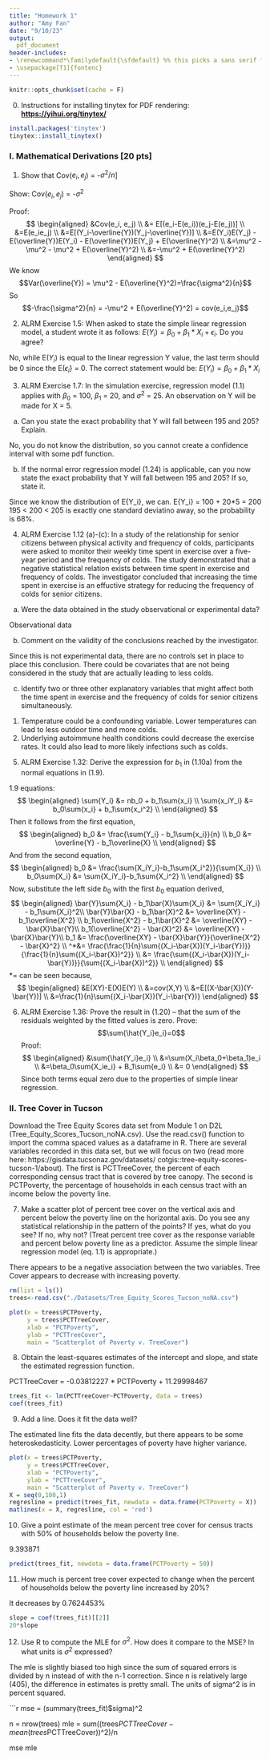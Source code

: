 ---
title: "Homework 1"
author: "Amy Fan"
date: "9/10/23"
output:
  pdf_document
header-includes:
- \renewcommand*\familydefault{\sfdefault} %% this picks a sans serif font
- \usepackage[T1]{fontenc}
---
```{r setup, echo=F}
knitr::opts_chunk$set(cache = F)
```

(0) Instructions for installing tinytex for PDF rendering: [**https://yihui.org/tinytex/**](https://yihui.org/tinytex/)
 
```{r, eval = F}
install.packages('tinytex')
tinytex::install_tinytex()
```

### I. Mathematical Derivations [20 pts]

(1) Show that Cov($e_i, e_j$) = -$\sigma^2/n$]

Show:
  Cov($e_i, e_j$) = -$\sigma^2$

Proof:
  $$
  \begin{aligned} 
  &Cov(e_i, e_j) \\
  &= E[(e_i-E(e_i))(e_j-E(e_j))] \\
  &=E(e_ie_j) \\
  &=E[(Y_i-\overline{Y})(Y_j-\overline{Y})] \\
  &=E(Y_i)E(Y_j) - E(\overline{Y})E(Y_i) - E(\overline{Y})E(Y_j) + E(\overline{Y}^2) \\
  &=\mu^2 - \mu^2 - \mu^2 + E(\overline{Y}^2) \\
  &=-\mu^2 + E(\overline{Y}^2)
  \end{aligned}
  $$
We know $$Var(\overline{Y}) = \mu^2 - E(\overline{Y}^2)=\frac{\sigma^2}{n}$$
So $$-\frac{\sigma^2}{n} = -\mu^2 + E(\overline{Y}^2) = cov(e_i,e_j)$$


(2) ALRM Exercise 1.5: When asked to state the simple linear regression model, a student wrote it as follows: $E(Y_i) = \beta_0 + \beta_1 * X_i + \epsilon_i$. Do you agree?

No, while E($Y_i$) is equal to the linear regression Y value, the last term should be 0
since the E($\epsilon_i$} = 0. The correct statement would be: $E(Y_i) = \beta_0 + \beta_1 * X_i$

(3) ALRM Exercise 1.7: In the simulation exercise, regression model (1.1) applies with $\beta_0$ = 100, $\beta_1$ = 20, and $\sigma^2$ = 25. An observation on Y will be made for X = 5.
a. Can you state the exact probability that Y will fall between 195 and 205? Explain.

No, you do not know the distribution, so you cannot create a confidence interval with
some pdf function.

b. If the normal error regression model (1.24) is applicable, can you now state the exact probability that Y will fall between 195 and 205? If so, state it.

Since we know the distribution of E{Y_i}, we can. 
E{Y_i} = 100 + 20*5 = 200
195 < 200 < 205 is exactly one standard deviatino away, so the probability is 68%.

(4) ALRM Exercise 1.12 (a)-(c):
In a study of the relationship for senior citizens between physical activity and frequency of colds, participants were asked to monitor their weekly time spent in exercise over a five-year period and the frequency of colds. The study demonstrated that a negative statistical relation exists between time spent in exercise and frequency of colds. The investigator concluded that increasing the time spent in exercise is an effuctive strategy for reducing the frequency of colds for senior citizens.
a. Were the data obtained in the study observational or experimental data? 

Observational data

b. Comment on the validity of the conclusions reached by the investigator. 

Since this is not experimental data, there are no controls set in place to place this conclusion. There could be covariates that are not being considered in the study that are actually leading to less colds.

c. Identify two or three other explanatory variables that might affect both the time spent in exercise and the frequency of colds for senior citizens simultaneously.

1. Temperature could be a confounding variable. Lower temperatures can lead to less outdoor 
   time and more colds.
2. Underlying autoimmune health conditions could decrease the exercise rates. 
   It could also lead to more likely infections such as colds.
   
(5) ALRM Exercise 1.32: Derive the expression for $b_1$ in (1.10a) from the normal equations in (1.9).

1.9 equations:
$$
\begin{aligned}
\sum{Y_i} &= nb_0 + b_1\sum{x_i} \\
\sum{x_iY_i} &= b_0\sum{x_i} + b_1\sum{x_i^2} \\
\end{aligned}
$$
Then it follows from the first equation,
$$
\begin{aligned}
b_0 &= \frac{\sum{Y_i} - b_1\sum{x_i}}{n} \\
b_0 &= \overline{Y} - b_1\overline{X} \\
\end{aligned}
$$
And from the second equation,
$$
\begin{aligned}
b_0 &= \frac{\sum{X_iY_i}-b_1\sum{X_i^2}}{\sum{X_i}} \\
b_0\sum{X_i} &= \sum{X_iY_i}-b_1\sum{X_i^2} \\
\end{aligned}
$$
Now, substitute the left side $b_0$ with the first $b_0$ equation derived,
$$
\begin{aligned}
\bar{Y}\sum{X_i} - b_1\bar{X}\sum{X_i} &= \sum{X_iY_i} - b_1\sum{X_i}^2\\
\bar{Y}\bar{X} - b_1\bar{X}^2 &= \overline{XY} - b_1\overline{X^2} \\
b_1\overline{X^2} - b_1\bar{X}^2 &= \overline{XY} - \bar{X}\bar{Y}\\
b_1(\overline{X^2} - \bar{X}^2) &= \overline{XY} - \bar{X}\bar{Y}\\
b_1 &= \frac{\overline{XY} - \bar{X}\bar{Y}}{\overline{X^2} - \bar{X}^2} \\
^*&= \frac{\frac{1}{n}\sum{(X_i-\bar{X})(Y_i-\bar{Y})}}{\frac{1}{n}\sum{(X_i-\bar{X})^2}} \\
&= \frac{\sum{(X_i-\bar{X})(Y_i-\bar{Y})}}{\sum{(X_i-\bar{X})^2}} \\
\end{aligned}
$$
*= can be seen because,
$$
\begin{aligned}
&E(XY)-E(X)E(Y) \\
&=cov(X,Y) \\
&=E[(X-\bar{X})(Y-\bar{Y})] \\
&=\frac{1}{n}\sum{(X_i-\bar{X})(Y_i-\bar{Y})}
\end{aligned}
$$

(6) ALRM Exercise 1.36: Prove the result in (1.20) -- that the sum of the residuals weighted by the fitted values is zero.
Prove:
$$\sum{\hat{Y_i}e_i}=0$$
Proof:
$$
\begin{aligned}
&\sum{\hat{Y_i}e_i} \\
&=\sum(X_i\beta_0+\beta_1)e_i \\
&=\beta_0\sum{X_ie_i} + B_1\sum{e_i} \\
&= 0
\end{aligned}
$$
Since both terms equal zero due to the properties of simple linear regression.

### II. Tree Cover in Tucson
Download the Tree Equity Scores data set from Module 1 on D2L (Tree_Equity_Scores_Tucson_noNA.csv). Use the read.csv() function to import the comma spaced values as a dataframe in R. There are several variables recorded in this data set, but we will focus on two (read more here: https://gisdata.tucsonaz.gov/datasets/ cotgis::tree-equity-scores-tucson-1/about). The first is PCTTreeCover, the percent of each corresponding census tract that is covered by tree canopy. The second is PCTPoverty, the percentage of households in each census tract with an income below the poverty line.

(7) Make a scatter plot of percent tree cover on the vertical axis and percent below the poverty line on the horizontal axis. Do you see any statistical relationship in the pattern of the points? If yes, what do you see? If no, why not? (Treat percent tree cover as the response variable and percent below poverty line as a predictor. Assume the simple linear regression model (eq. 1.1) is appropriate.)

There appears to be a negative association between the two variables. Tree Cover
appears to decrease with increasing poverty.


```{r}
rm(list = ls())
trees<-read.csv("./Datasets/Tree_Equity_Scores_Tucson_noNA.csv")

```


```{r, fig.width=5, fig.height=4}
plot(x = trees$PCTPoverty,
     y = trees$PCTTreeCover, 
     xlab = "PCTPoverty", 
     ylab = "PCTTreeCover", 
     main = "Scatterplot of Poverty v. TreeCover")
```

(8) Obtain the least-squares estimates of the intercept and slope, and state the estimated regression function.

PCTTreeCover = -0.03812227 * PCTPoverty + 11.29998467
```{r}
trees_fit <- lm(PCTTreeCover~PCTPoverty, data = trees)
coef(trees_fit)
```

(9) Add a line. Does it fit the data well?

The estimated line fits the data decently, but there appears to be some 
heteroskedasticity. Lower percentages of poverty have higher variance.
```{r, fig.width=5, fig.height=4}
plot(x = trees$PCTPoverty,
     y = trees$PCTTreeCover, 
     xlab = "PCTPoverty", 
     ylab = "PCTTreeCover", 
     main = "Scatterplot of Poverty v. TreeCover")
X = seq(0,100,1)
regresline = predict(trees_fit, newdata = data.frame(PCTPoverty = X))
matlines(x = X, regresline, col = 'red')
```

(10) Give a point estimate of the mean percent tree cover for census tracts with 50% of households below the poverty line.

9.393871

```{r}
predict(trees_fit, newdata = data.frame(PCTPoverty = 50))
```
(11) How much is percent tree cover expected to change when the percent of households below the
poverty line increased by 20%?

It decreases by 0.7624453%

```{r}
slope = coef(trees_fit)[[2]]
20*slope
```
(12) Use R to compute the MLE for $\sigma^2$. How does it compare to the MSE? In what units is $\sigma^2$ expressed?

The mle is slightly biased too high since the sum of squared errors is divided by n
instead of with the n-1 correction. Since n is relatively large (405), the difference
in estimates is pretty small. The units of sigma^2 is in percent squared.

```{r}
mse = (summary(trees_fit)$sigma)^2

n = nrow(trees)
mle = sum((trees$PCTTreeCover-mean(trees$PCTTreeCover))^2)/n

mse
mle


